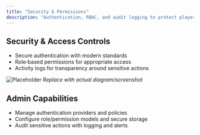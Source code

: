 ```yaml
---
title: "Security & Permissions"
description: "Authentication, RBAC, and audit logging to protect players and funds."
---
```


## Security & Access Controls
- Secure authentication with modern standards
- Role‑based permissions for appropriate access
- Activity logs for transparency around sensitive actions

![Placeholder](/images/screenshots/security.png)
*Replace with actual diagram/screenshot*

## Admin Capabilities
- Manage authentication providers and policies
- Configure role/permission models and secure storage
- Audit sensitive actions with logging and alerts
